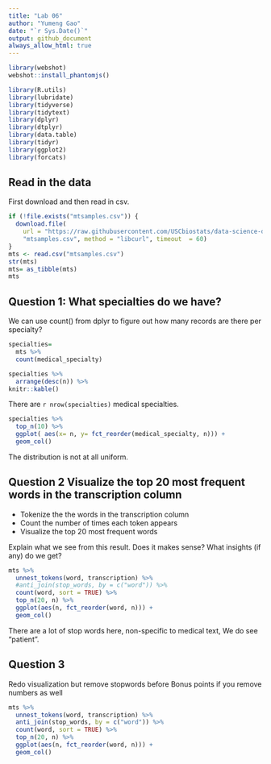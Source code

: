```yaml
---
title: "Lab 06"
author: "Yumeng Gao"
date: "`r Sys.Date()`"
output: github_document
always_allow_html: true
---
```


```r
library(webshot)
webshot::install_phantomjs()
```

```r
library(R.utils)
library(lubridate)
library(tidyverse)
library(tidytext)
library(dplyr)
library(dtplyr)
library(data.table)
library(tidyr)
library(ggplot2)
library(forcats)
```
## Read in the data
First download and then read in csv.
```r
if (!file.exists("mtsamples.csv")) {
  download.file(
    url = "https://raw.githubusercontent.com/USCbiostats/data-science-data/master/00_mtsamples/mtsamples.csv",
    "mtsamples.csv", method = "libcurl", timeout  = 60)
}
mts <- read.csv("mtsamples.csv")
str(mts)
mts= as_tibble(mts)
mts
```
## Question 1: What specialties do we have?
We can use count() from dplyr to figure out how many records are there per specialty? 
```r
specialties=
  mts %>%
  count(medical_specialty)

specialties %>%
  arrange(desc(n)) %>%
knitr::kable()
```

There are `r nrow(specialties)` medical specialties.

```r
specialties %>%
  top_n(10) %>%
  ggplot( aes(x= n, y= fct_reorder(medical_specialty, n))) +
  geom_col()
```

The distribution is not at all uniform.

## Question 2  Visualize the top 20 most frequent words in the transcription column

* Tokenize the the words in the transcription column
* Count the number of times each token appears
* Visualize the top 20 most frequent words

Explain what we see from this result. Does it makes sense? What insights (if any) do we get?


```r
mts %>%
  unnest_tokens(word, transcription) %>%
  #anti_join(stop_words, by = c("word")) %>%
  count(word, sort = TRUE) %>%
  top_n(20, n) %>%
  ggplot(aes(n, fct_reorder(word, n))) +
  geom_col()
```
There are a lot of stop words here, non-specific to medical text,
We do see "patient".

## Question 3
Redo visualization but remove stopwords before
Bonus points if you remove numbers as well


```r
mts %>%
  unnest_tokens(word, transcription) %>%
  anti_join(stop_words, by = c("word")) %>%
  count(word, sort = TRUE) %>%
  top_n(20, n) %>%
  ggplot(aes(n, fct_reorder(word, n))) +
  geom_col()
```


